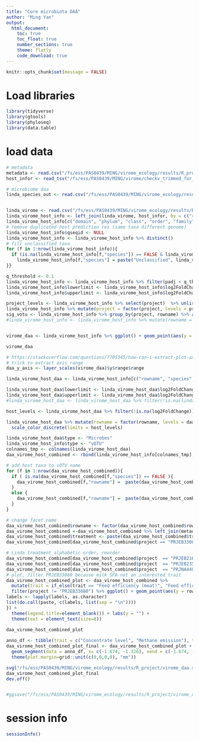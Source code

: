 ```yaml
---
title: "Core microbiota DAA"
author: "Ming Yan"
output: 
  html_document:
    toc: true
    toc_float: true
    number_sections: true
    theme: flatly
    code_download: true
---
```


```r
knitr::opts_chunk$set(message = FALSE)
```


# Load libraries
```r
library(tidyverse)
library(gtools) 
library(phyloseq)
library(data.table)
```


# load data
```r
# metadata
metadata <- read.csv("/fs/ess/PAS0439/MING/virome_ecology/results/R_project/metadata_animal_performance.csv")
host_infor <- read_tsv("/fs/ess/PAS0439/MING/virome/checkv_trimmed_for_dowmstream/host_prediction/output/results/host_match.tsv")

# microbiome daa
linda_species_out <- read.csv("/fs/ess/PAS0439/MING/virome_ecology/results/R_project/linda_species_out.csv")


linda_virome <- read.csv("/fs/ess/PAS0439/MING/virome_ecology/results/R_project/linda_virome_out.csv")
linda_virome_host_info <- left_join(linda_virome, host_infor, by = c("rowname" = "sseqid")) 
linda_virome_host_info[c("domain", "phylum", "class", "order", "family", "genus", "species")] <- linda_virome_host_info %>% select(c(domain, phylum, class, order, family, genus, species)) %>% lapply(function(x) str_replace(x,'[a-z]__', '')) 
# remove duplicated host prediction res (same taxa different genome)
linda_virome_host_info$qseqid <- NULL 
linda_virome_host_info <- linda_virome_host_info %>% distinct()
# fill unclassified taxa
for (f in 1:nrow(linda_virome_host_info)){
  if (is.na(linda_virome_host_info[f,"species"]) == FALSE & linda_virome_host_info[f,"species"] == ""){
    linda_virome_host_info[f,"species"] = paste("Unclassified", linda_virome_host_info[f,"genus"])
}}
```



```r
q_threshold <- 0.1
linda_virome_host_info <- linda_virome_host_info %>% filter(padj < q_threshold)
linda_virome_host_info$lowerlimit <- linda_virome_host_info$log2FoldChange - linda_virome_host_info$lfcSE
linda_virome_host_info$upperlimit <- linda_virome_host_info$log2FoldChange + linda_virome_host_info$lfcSE

project_levels <- linda_virome_host_info %>% select(project)  %>% unlist() %>% unique()
linda_virome_host_info %>% mutate(project = factor(project, levels = project_levels))
sig_votu <- linda_virome_host_info %>% group_by(project, rowname) %>% arrange(log2FoldChange) %>% ungroup() %>% select(rowname) %>% unique() %>% unlist()
#linda_virome_host_info <- linda_virome_host_info %>% mutate(rowname = factor(rowname, levels = unique(sig_votu)))


virome_daa <- linda_virome_host_info %>% ggplot() + geom_point(aes(y = rowname, x = log2FoldChange, color = project)) + geom_segment(aes(y = rowname, yend = rowname, x=lowerlimit , xend=upperlimit)) + geom_vline(xintercept = 0, linetype = "dashed", color = "red") + theme(legend.position = "bottom")  + scale_x_continuous(limits = c(-5.5, 7.5),  expand = c(0, 0)) +facet_wrap(~ project, nrow = 1)

virome_daa
```


```r
# https://stackoverflow.com/questions/7705345/how-can-i-extract-plot-axes-ranges-for-a-ggplot2-object
# trick to extract axis range
daa_y_axis <- layer_scales(virome_daa)$y$range$range 
```

```r
linda_virome_host_daa <- linda_virome_host_info[c("rowname", "species", "project", "note", "treatment1", "treatment2")] %>% left_join(linda_species_out, by = c("species" = "rowname", "project", "note", "treatment1", "treatment2")) 

linda_virome_host_daa$lowerlimit <- linda_virome_host_daa$log2FoldChange - linda_virome_host_daa$lfcSE
linda_virome_host_daa$upperlimit <- linda_virome_host_daa$log2FoldChange + linda_virome_host_daa$lfcSE
#linda_virome_host_daa <- linda_virome_host_daa %>% filter(!is.na(linda_virome_host_daa$species))

host_levels <- linda_virome_host_daa %>% filter(!is.na(log2FoldChange)) %>% select(species) %>% unique() %>% unlist()

linda_virome_host_daa %>% mutate(rowname = factor(rowname, levels = daa_y_axis)) %>% ggplot() + geom_point(aes(y = rowname, x = log2FoldChange, color = species)) + geom_segment(aes(y = rowname, yend = rowname, x=lowerlimit , xend=upperlimit)) + geom_vline(xintercept = 0, linetype = "dashed", color = "red") + theme(legend.position = "bottom") + facet_wrap(~ project, nrow = 1) +
  scale_color_discrete(limits = host_levels)
```


```r
linda_virome_host_daa$type <- "Microbes"
linda_virome_host_info$type <- "vOTU"
colnames_tmp <- colnames(linda_virome_host_daa)
daa_virome_host_combined <- rbind(linda_virome_host_info[colnames_tmp], linda_virome_host_daa)

# add host taxa to vOTU name
for (f in 1:nrow(daa_virome_host_combined)){
  if ( is.na(daa_virome_host_combined[f,"species"]) == FALSE ){
    daa_virome_host_combined[f,"rowname"] =  paste(daa_virome_host_combined[f,"rowname"], " (",  daa_virome_host_combined[f,"species"], ")", sep = "")
  }
  else {
    daa_virome_host_combined[f,"rowname"] =  paste(daa_virome_host_combined[f,"rowname"], " (Host unknown)", sep = "")
  }
}

# change facet name
daa_virome_host_combined$rowname <- factor(daa_virome_host_combined$rowname)
daa_virome_host_combined <-daa_virome_host_combined %>% left_join(metadata[c("study", "trait", "liter")], by = c("project" = "study"))
daa_virome_host_combined$treatment <- paste(daa_virome_host_combined$treatment1, daa_virome_host_combined$treatment2, sep = " vs. ")
daa_virome_host_combined[daa_virome_host_combined$project == "PRJEB33080", "trait"] <- "Milk SAFA"

# Linda treatment alphabetic order, reorder
daa_virome_host_combined[daa_virome_host_combined$project  == "PRJEB21624", "treatment"] <- "High vs. Medium"
daa_virome_host_combined[daa_virome_host_combined$project  == "PRJEB23561", "treatment"] <- "Grazing vs. TMR"
daa_virome_host_combined[daa_virome_host_combined$project  == "PRJNA448333", "treatment"] <- "High vs. Low"
# plot, filter PRJEB33080 because milk SFA not an interested trait
daa_virome_host_combined_plot <- daa_virome_host_combined %>% 
  mutate(trait = if_else(trait == "Feed efficiency (meat)", "Feed efficiency\n(meat)", trait)) %>% 
  filter(project != "PRJEB33080") %>% ggplot() + geom_point(aes(y = rowname, x = log2FoldChange, color = factor(type))) + geom_segment(aes(y = rowname, yend = rowname, x=lowerlimit , xend=upperlimit, color = type)) + geom_vline(xintercept = 0, linetype = "dashed", color = "red") + theme(legend.position = "bottom") + facet_wrap(vars(trait,  treatment), nrow = 1, scales = "free_x" ,               labeller = function (labels) { 
labels <- lapply(labels, as.character) 
list(do.call(paste, c(labels, list(sep = "\n"))))
}) + 
  theme(legend.title=element_blank()) + labs(y = "") + 
  theme(text = element_text(size=8))
 
daa_virome_host_combined_plot
```

```r
anno_df <- tibble(trait = c("Concentrate level", "Methane emission"), treatment = c("High vs. Medium", "High vs. Low"))
daa_virome_host_combined_plot_final <- daa_virome_host_combined_plot +  ## add arrow to show significant host daa
  geom_segment(data = anno_df, x= c(-1.674, -1.326), xend = c(-1.674, -1.326), y = c(18,13), yend = c(19.6,14.6), arrow = arrow(length = unit(0.2, "cm")), color = "red") +
  theme(plot.margin=grid::unit(c(0,0,0,0), "mm"))

svg("/fs/ess/PAS0439/MING/virome_ecology/results/R_project/virome_daa.svg", width = 6.8, height = 5)
daa_virome_host_combined_plot_final
dev.off()


#ggsave("/fs/ess/PAS0439/MING/virome_ecology/results/R_project/virome_daa.svg", width = 7, height = 5)
```

# session info
```r
sessionInfo()
```





